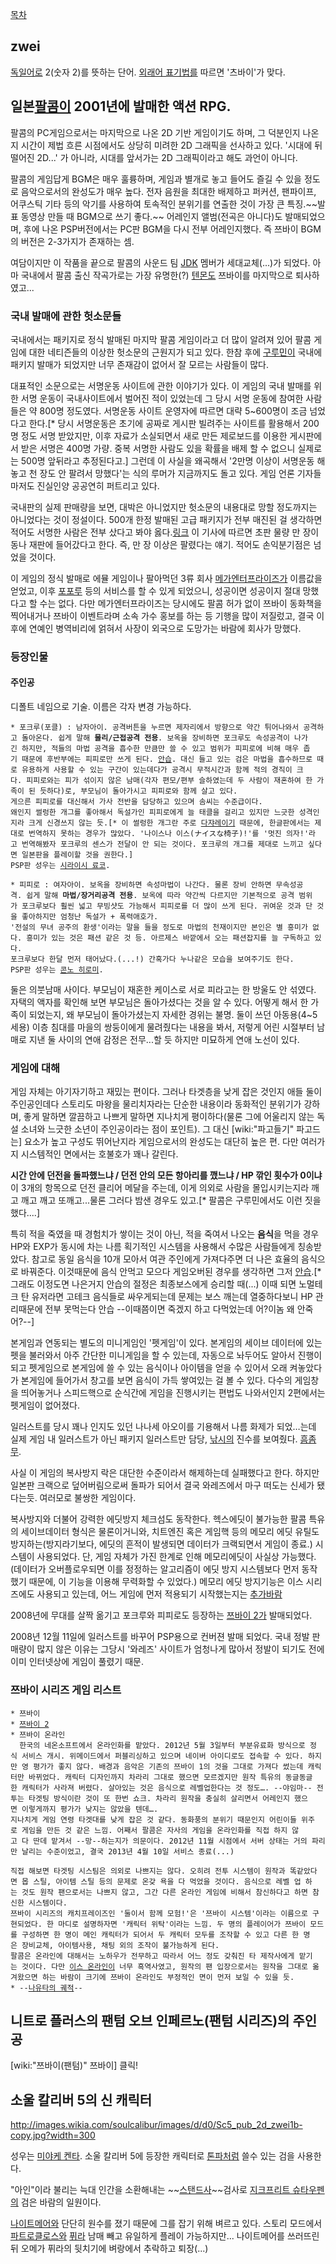 [[목차]]

== zwei ==
[[독일어]]로 2(숫자 2)를 뜻하는 단어. [[외래어 표기법]]를 따르면 '츠바이'가 맞다.

== 일본[[팔콤]]이 2001년에 발매한 액션 RPG. ==
팔콤의 PC게임으로서는 마지막으로 나온 2D 기반 게임이기도 하며, 그 덕분인지 나온지 시간이 제법 흐른 시점에서도 상당히 미려한 2D 그래픽을 선사하고 있다. '시대에 뒤떨어진 2D...' 가 아니라, 시대를 앞서가는 2D 그래픽이라고 해도 과언이 아니다.

팔콤의 게임답게 BGM은 매우 훌륭하며, 게임과 별개로 놓고 들어도 즐길 수 있을 정도로 음악으로서의 완성도가 매우 높다. 전자 음원을 최대한 배제하고 퍼커션, 팬파이프, 어쿠스틱 기타 등의 악기를 사용하여 토속적인 분위기를 연출한 것이 가장 큰 특징.~~발표 동영상 만들 때 BGM으로 쓰기 좋다.~~ 어레인지 앨범(전곡은 아니다)도 발매되었으며, 후에 나온 PSP버전에서는 PC판 BGM을 다시 전부 어레인지했다. 즉 쯔바이 BGM의 버전은 2-3가지가 존재하는 셈.

여담이지만 이 작품을 끝으로 팔콤의 사운드 팀 [[JDK]] 멤버가 세대교체(...)가 되었다. 아마 국내에서 팔콤 출신 작곡가로는 가장 유명한(?) [[텐몬]]도 쯔바이를 마지막으로 퇴사하였고...

=== 국내 발매에 관한 헛소문들 ===
국내에서는 패키지로 정식 발매된 마지막 팔콤 게임이라고 더 많이 알려져 있어 팔콤 게임에 대한 네티즌들의 이상한 헛소문의 근원지가 되고 있다. 한참 후에 [[구루민]]이 국내에 패키지 발매가 되었지만 너무 존재감이 없어서 잘 모르는 사람들이 많다.

대표적인 소문으로는 서명운동 사이트에 관한 이야기가 있다. 이 게임의 국내 발매를 위한 서명 운동이 국내사이트에서 벌어진 적이 있었는데 그 당시 서명 운동에 참여한 사람들은 약 800명 정도였다. 서명운동 사이트 운영자에 따르면 대략 5~600명이 조금 넘었다고 한다.[* 당시 서명운동은 초기에 공짜로 게시판 빌려주는 사이트를 활용해서 200명 정도 서명 받았지만, 이후 자료가 소실되면서 새로 만든 제로보드를 이용한 게시판에서 받은 서명은 400명 가량. 중복 서명한 사람도 있을 확률을 배제 할 수 없으니 실제로는 500명 앞뒤라고 추정된다고.] 그런데 이 사실을 왜곡해서 '2만명 이상이 서명운동 해놓고 천 장도 안 팔려서 망했다'는 식의 루머가 지금까지도 돌고 있다. 게임 언론 기자들마저도 진실인양 공공연히 퍼트리고 있다.

국내판의 실제 판매량을 보면, 대박은 아니었지만 헛소문의 내용대로 망할 정도까지는 아니었다는 것이 정설이다. 500개 한정 발매된 고급 패키지가 전부 매진된 걸 생각하면 적어도 서명한 사람은 전부 샀다고 봐야 옳다.[http://www.gameshot.net/common/con_view.php?code=AA00045633 링크] 이 기사에 따르면 초판 물량 만 장이 동나 재판에 들어갔다고 한다. 즉, 만 장 이상은 팔렸다는 얘기. 적어도 손익분기점은 넘었을 것이다.

이 게임의 정식 발매로 에뮬 게임이나 팔아먹던 3류 회사 [[메가엔터프라이즈]]가 이름값을 얻었고, 이후 [[포포루]] 등의 서비스를 할 수 있게 되었으니, 성공이면 성공이지 절대 망했다고 할 수는 없다. 다만 메가엔터프라이즈는 당시에도 팔콤 허가 없이 쯔바이 동화책을 찍어내거나 쯔바이 이벤트라며 소속 가수 홍보를 하는 등 기행을 많이 저질렀고, 결국 이후에 연예인 병역비리에 얽혀서 사장이 외국으로 도망가는 바람에 회사가 망했다.

=== 등장인물 ===
==== 주인공 ====
디폴트 네임으로 기술. 이름은 각자 변경 가능하다.

 * 포크루(포클) : 남자아이. 공격버튼을 누르면 제자리에서 방향으로 약간 튀어나와서 공격하고 돌아온다. 쉽게 말해 '''물리/근접공격 전용'''. 보옥을 장비하면 포크루도 속성공격이 나가긴 하지만, 적들의 마법 공격을 흡수한 만큼만 쓸 수 있고 범위가 피피로에 비해 매우 좁기 때문에 후반부에는 피피로만 쓰게 된다. [[안습]]. 대신 들고 있는 검은 마법을 흡수하므로 때로 유용하게 사용할 수 있는 구간이 있는데다가 공격시 무적시간과 함께 적의 경직이 크다. 피피로와는 피가 섞이지 않은 남매(각자 편모/편부 슬하였는데 두 사람이 재혼하여 한 가족이 된 듯하다)로, 부모님이 돌아가시고 피피로와 함께 살고 있다.
 게으른 피피로를 대신해서 가사 전반을 담당하고 있으며 솜씨는 수준급이다.
 왜인지 썰렁한 개그를 좋아해서 독설가인 피피로에게 늘 태클을 걸리고 있지만 느긋한 성격인지라 크게 신경쓰지 않는 듯.[* 이 썰렁한 개그란 주로 [[다쟈레]]이기 때문에, 한글판에서는 제대로 번역하지 못하는 경우가 많았다. '나이스나 이스(ナイスな椅子)!'를 '멋진 의자!'라고 번역해봤자 포크루의 센스가 전달이 안 되는 것이다. 포크루의 개그를 제대로 느끼고 싶다면 일본판을 플레이할 것을 권한다.]
 PSP판 성우는 [[시라이시 료코]].

 * 피피로 : 여자아이. 보옥을 장비하면 속성마법이 나간다. 물론 장비 안하면 무속성공격. 쉽게 말해 '''마법/장거리공격 전용'''. 보옥에 따라 약간씩 다르지만 기본적으로 공격 범위가 포크루보다 훨씬 넓고 무빙샷도 가능해서 피피로를 더 많이 쓰게 된다. 귀여운 것과 단 것을 좋아하지만 엄청난 독설가 + 폭력애호가. 
 '전설의 무녀 공주의 환생'이라는 말을 들을 정도로 마법의 천재이지만 본인은 별 흥미가 없다. 흥미가 있는 것은 패션 같은 것 등. 아르제스 바깥에서 오는 패션잡지를 늘 구독하고 있다.
 포크루보다 한달 먼저 태어났다.(...!) 간혹가다 누나같은 모습을 보여주기도 한다.
 PSP판 성우는 [[콘노 히로미]].

둘은 의붓남매 사이다. 부모님이 재혼한 케이스로 서로 피라고는 한 방울도 안 섞였다. 자택의 액자를 확인해 보면 부모님은 돌아가셨다는 것을 알 수 있다. 어떻게 해서 한 가족이 되었는지, 왜 부모님이 돌아가셨는지 자세한 경위는 불명.
둘이 쓰던 아동용(4~5세용) 이층 침대를 마을의 쌍둥이에게 물려줬다는 내용을 봐서, 저렇게 어린 시절부터 남매로 지낸 둘 사이의 연애 감정은 전무...할 듯 하지만 미묘하게 연애 노선이 있다.
=== 게임에 대해 ===

게임 자체는 아기자기하고 재밌는 편이다. 그러나 타겟층을 낮게 잡은 것인지 애들 둘이 주인공인데다 스토리도 마왕을 물리치자라는 단순한 내용이라 동화적인 분위기가 강하며, 좋게 말하면 깔끔하고 나쁘게 말하면 지나치게 평이하다(물론 그에 어울리지 않는 독설 소녀와 느긋한 소년이 주인공이라는 점이 포인트). 그 대신 [wiki:"파고들기" 파고드는] 요소가 높고 구성도 뛰어난지라 게임으로서의 완성도는 대단히 높은 편. 다만 여러가지 시스템적인 면에서는 호불호가 꽤나 갈린다.

'''시간 안에 던전을 돌파했느냐 / 던전 안의 모든 항아리를 깼느냐 / HP 깎인 횟수가 0이냐''' 이 3개의 항목으로 던전 클리어 메달을 주는데, 이게 의외로 사람을 몰입시키는지라 깨고 깨고 깨고 또깨고...물론 그러다 밤샌 경우도 있고.[* 팔콤은 구루민에서도 이런 짓을 했다....]

특히 적을 죽였을 때 경험치가 쌓이는 것이 아닌, 적을 죽여서 나오는 '''음식'''을 먹을 경우 HP와 EXP가 동시에 차는 나름 획기적인 시스템을 사용해서 수많은 사람들에게 칭송받았다. 참고로 동일 음식을 10개 모아서 여관 주인에게 가져다주면 더 나은 효율의 음식으로 바꿔준다. 이것때문에 음식 안먹고 모으다 게임오버된 경우를 생각하면 그저 [[안습]].[* 그래도 이정도면 나은거지 안습의 절정은 최종보스에게 승리할 때(...) 이때 되면 노멀테크 탄 유저라면 고테크 음식들로 싸우게되는데 문제는 보스 깨는데 열중하다보니 HP 관리때문에 전부 못먹는다 안습 --이때쯤이면 죽겠지 하고 다먹었는데 어?이놈 왜 안죽어?--]

본게임과 연동되는 별도의 미니게임인 '펫게임'이 있다. 본게임의 세이브 데이터에 있는 펫을 불러와서 아주 간단한 미니게임을 할 수 있는데, 자동으로 놔두어도 알아서 진행이 되고 펫게임으로 본게임에 쓸 수 있는 음식이나 아이템을 얻을 수 있어서 오래 켜놓았다가 본게임에 들어가서 창고를 보면 음식이 가득 쌓여있는 걸 볼 수 있다. 다수의 게임창을 띄어놓거나 스피드핵으로 순식간에 게임을 진행시키는 편법도 나와서인지 2편에서는 펫게임이 없어졌다.

일러스트를 당시 꽤나 인지도 있던 나나세 아오이를 기용해서 나름 화제가 되었…는데 실제 게임 내 일러스트가 아닌 패키지 일러스트만 담당, [[낚시]]의 진수를 보여줬다. [[흠좀무]].

사실 이 게임의 복사방지 락은 대단한 수준이라서 해제하는데 실패했다고 한다. 하지만 일본판 크랙으로 덮어버림으로써 돌파가 되어서 결국 와레즈에서 마구 떠도는 신세가 됐다는듯. 여러모로 불쌍한 게임이다.

복사방지와 더불어 강력한 에딧방지 체크섬도 동작한다. 헥스에딧이 불가능한 팔콤 특유의 세이브데이터 형식은 물론이거니와, 치트엔진 혹은 게임핵 등의 메모리 에딧 유틸도 방지하는(방지라기보다, 에딧의 흔적이 발생되면 데이터가 크랙되면서 게임이 종료.) 시스템이 사용되었다.
단, 게임 자체가 가진 한계로 인해 메모리에딧이 사실상 가능했다. (데이터가 오버플로우되면 이를 정정하는 알고리즘이 에딧 방지 시스템보다 먼저 동작했기 때문에, 이 기능을 이용해 무력화할 수 있었다.)
메모리 에딧 방지기능은 이스 시리즈에도 사용되고 있는데, 어느 게임에 먼저 적용되기 시작했는지는 [[추가바람]]

2008년에 무대를 살짝 옮기고 포크루와 피피로도 등장하는 [[쯔바이 2]]가 발매되었다.

2008년 12월 11일에 일러스트를 바꾸어 PSP용으로 컨버젼 발매 되었다.
국내 정발 판매량이 많지 않은 이유는 그당시 '와레즈' 사이트가 엄청나게 많아서 정발이 되기도 전에 이미 인터넷상에 게임이 풀렸기 때문.

=== 쯔바이 시리즈 게임 리스트 ===
 * 쯔바이
 * [[쯔바이 2]]
 * 쯔바이 온라인
   한국의 네온소프트에서 온라인화를 맡았다. 2012년 5월 3일부터 부분유료화 방식으로 정식 서비스 개시. 위메이드에서 퍼블리싱하고 있으며 네이버 아이디로도 접속할 수 있다. 하지만 영 평가가 좋지 않다. 배경과 음악은 기존의 쯔바이 1의 것을 그대로 가져다 썼는데 캐릭터만 바뀌었다. 캐릭터 디자인까지 차라리 그대로 했으면 모르겠지만 원작 특유의 동글동글한 캐릭터가 사라져 버렸다. 살아있는 것은 음식으로 레벨업한다는 것 정도…. --야임마-- 전투는 타겟팅 방식이란 것이 또 한번 쇼크. 차라리 원작을 충실히 살리면서 어레인지 했으면 이렇게까지 평가가 낮지는 않았을 텐데….
 지나치게 게임 연령 타겟대를 낮게 잡은 것 같다. 동화풍의 분위기 때문인지 어린이들 위주로 게임을 만든 것 같은 느낌. 어째서 팔콤은 자사의 게임을 온라인화를 직접 하지 않고 다 딴데 맡겨서 --망--하는지가 의문이다. 2012년 11월 시점에서 서버 상태는 거의 파리만 날리는 수준이었고, 결국 2013년 4월 10일 서비스 종료(...)

 직접 해보면 타겟팅 시스팀은 의외로 나쁘지는 않다. 오히려 전투 시스템이 원작과 똑같았다면 몹 스틸, 아이템 스틸 등의 문제로 온갖 욕을 다 먹었을 것이다. 음식으로 레벨 업 하는 것도 원작 팬으로서는 나쁘지 않고, 그간 다른 온라인 게임에 비해서 참신하다고 하면 참신한 시스템이다.
 쯔바이 시리즈의 캐치프레이즈인 '둘이서 함께 모험!'은 '쯔바이 시스템'이라는 이름으로 구현되었다. 한 마디로 설명하자면 '캐릭터 위탁'이라는 느낌. 두 명의 플레이어가 쯔바이 모드를 구성하면 한 명이 메인 캐릭터가 되어서 두 캐릭터 모두를 조작할 수 있고 다른 한 명은 장비교체, 아이템사용, 채팅 외의 조작이 불가능하게 된다. 
 팔콤은 온라인에 대해서는 노하우가 전무하고 따라서 어느 정도 갖춰진 타 제작사에게 맡기는 것이다. 다만 [[이스 온라인]]이 너무 흑역사였고, 원작의 팬 입장으로서는 원작을 그대로 옮겨왔으면 하는 바람이 크기에 쯔바이 온라인도 부정적인 면이 먼저 보일 수 있을 듯.
 * --[[나유타의 궤적]]--

== 니트로 플러스의 팬텀 오브 인페르노(팬텀 시리즈)의 주인공 ==

[wiki:"쯔바이(팬텀)" 쯔바이] 클릭!

== 소울 칼리버 5의 신 캐릭터 ==
http://images.wikia.com/soulcalibur/images/d/d0/Sc5_pub_2d_zwei1b-copy.jpg?width=300

성우는 [[미야케 켄타]].
소울 칼리버 5에 등장한 캐릭터로 [[톤파]]처럼 쓸수 있는 검을 사용한다.

"아인"이라 불리는 늑대 인간을 소환해내는 ~~[[스탠드사]]~~검사로 [[지크프리트 슈타우펜]]의 검은 바람의 일원이다.

[[나이트메어]]와 단단히 원수를 졌기 때문에 그를 잡기 위해 벼르고 있다.  스토리 모드에서 [[파트로클로스]]와 [[퓌라]] 남매 빼고 유일하게 플레이 가능하지만... 나이트메어를 쓰러뜨린뒤 오메가 퓌라의 뒷치기에 벼랑에서 추락하고 퇴장(...)
